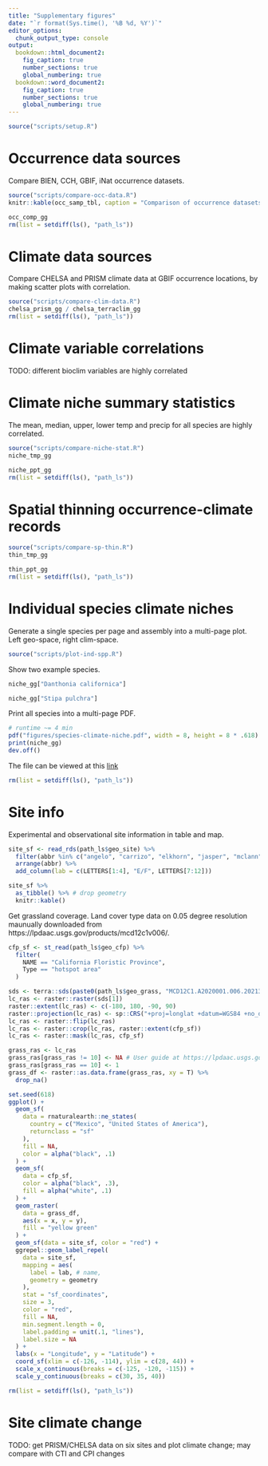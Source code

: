 ```yaml
---
title: "Supplementary figures"
date: "`r format(Sys.time(), '%B %d, %Y')`"
editor_options: 
  chunk_output_type: console
output:
  bookdown::html_document2: 
    fig_caption: true
    number_sections: true
    global_numbering: true
  bookdown::word_document2: 
    fig_caption: true
    number_sections: true
    global_numbering: true
---
```


```r
source("scripts/setup.R")
```

# Occurrence data sources

Compare BIEN, CCH, GBIF, iNat occurrence datasets.

```r
source("scripts/compare-occ-data.R")
knitr::kable(occ_samp_tbl, caption = "Comparison of occurrence datasets.")
```

```r
occ_comp_gg
rm(list = setdiff(ls(), "path_ls"))
```

# Climate data sources

Compare CHELSA and PRISM climate data at GBIF occurrence locations, by making scatter plots with correlation.

```r
source("scripts/compare-clim-data.R")
chelsa_prism_gg / chelsa_terraclim_gg
rm(list = setdiff(ls(), "path_ls"))
```

# Climate variable correlations

TODO: different bioclim variables are highly correlated

# Climate niche summary statistics

The mean, median, upper, lower temp and precip for all species are highly correlated.

```r
source("scripts/compare-niche-stat.R")
niche_tmp_gg
```

```r
niche_ppt_gg
rm(list = setdiff(ls(), "path_ls"))
```

# Spatial thinning occurrence-climate records

```r
source("scripts/compare-sp-thin.R")
thin_tmp_gg
```

```r
thin_ppt_gg
rm(list = setdiff(ls(), "path_ls"))
```

# Individual species climate niches

Generate a single species per page and assembly into a multi-page plot. Left geo-space, right clim-space.

```r
source("scripts/plot-ind-spp.R")
```

Show two example species.

```r
niche_gg["Danthonia californica"]
```

```r
niche_gg["Stipa pulchra"]
```

Print all species into a multi-page PDF.

```r
# runtime ~= 4 min
pdf("figures/species-climate-niche.pdf", width = 8, height = 8 * .618)
print(niche_gg)
dev.off()
```

The file can be viewed at this [link](https://zhulab.ucsc.edu/projects/grassland/figures/species-climate-niche.pdf)

```r
rm(list = setdiff(ls(), "path_ls"))
```

# Site info

Experimental and observational site information in table and map.

```r
site_sf <- read_rds(path_ls$geo_site) %>%
  filter(abbr %in% c("angelo", "carrizo", "elkhorn", "jasper", "mclann", "morganterritory", "pleasantonridge", "sunol", "swanton", "ucsc", "vascocaves")) %>%
  arrange(abbr) %>%
  add_column(lab = c(LETTERS[1:4], "E/F", LETTERS[7:12]))

site_sf %>%
  as_tibble() %>% # drop geometry
  knitr::kable()
```

Get grassland coverage. Land cover type data on 0.05 degree resolution maunually downloaded from https://lpdaac.usgs.gov/products/mcd12c1v006/.

```r
cfp_sf <- st_read(path_ls$geo_cfp) %>%
  filter(
    NAME == "California Floristic Province",
    Type == "hotspot area"
  )

sds <- terra::sds(paste0(path_ls$geo_grass, "MCD12C1.A2020001.006.2021362215328.hdf"))
lc_ras <- raster::raster(sds[1])
raster::extent(lc_ras) <- c(-180, 180, -90, 90)
raster::projection(lc_ras) <- sp::CRS("+proj=longlat +datum=WGS84 +no_defs +ellps=WGS84 +towgs84=0,0,0")
lc_ras <- raster::flip(lc_ras)
lc_ras <- raster::crop(lc_ras, raster::extent(cfp_sf))
lc_ras <- raster::mask(lc_ras, cfp_sf)

grass_ras <- lc_ras
grass_ras[grass_ras != 10] <- NA # User guide at https://lpdaac.usgs.gov/documents/101/MCD12_User_Guide_V6.pdf
grass_ras[grass_ras == 10] <- 1
grass_df <- raster::as.data.frame(grass_ras, xy = T) %>%
  drop_na()
```

```r
set.seed(618)
ggplot() +
  geom_sf(
    data = rnaturalearth::ne_states(
      country = c("Mexico", "United States of America"),
      returnclass = "sf"
    ),
    fill = NA,
    color = alpha("black", .1)
  ) +
  geom_sf(
    data = cfp_sf,
    color = alpha("black", .3),
    fill = alpha("white", .1)
  ) +
  geom_raster(
    data = grass_df,
    aes(x = x, y = y),
    fill = "yellow green"
  ) +
  geom_sf(data = site_sf, color = "red") +
  ggrepel::geom_label_repel(
    data = site_sf,
    mapping = aes(
      label = lab, # name,
      geometry = geometry
    ),
    stat = "sf_coordinates",
    size = 3,
    color = "red",
    fill = NA,
    min.segment.length = 0,
    label.padding = unit(.1, "lines"),
    label.size = NA
  ) +
  labs(x = "Longitude", y = "Latitude") +
  coord_sf(xlim = c(-126, -114), ylim = c(28, 44)) +
  scale_x_continuous(breaks = c(-125, -120, -115)) +
  scale_y_continuous(breaks = c(30, 35, 40))
```

```r
rm(list = setdiff(ls(), "path_ls"))
```

# Site climate change

TODO: get PRISM/CHELSA data on six sites and plot climate change; may compare with CTI and CPI changes
